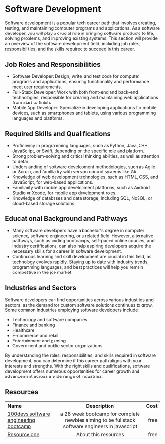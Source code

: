 # Software Development

Software development is a popular tech career path that involves creating, testing, and maintaining computer programs and
applications. As a software developer, you will play a crucial role in bringing software products to life, solving problems,
and improving existing systems. This section will provide an overview of the software development field, including job roles,
responsibilities, and the skills required to succeed in this career.

## Job Roles and Responsibilities

- Software Developer: Design, write, and test code for computer programs and applications, ensuring functionality and
  performance meet user requirements.
- Full-Stack Developer: Work with both front-end and back-end technologies, responsible for creating and maintaining web
  applications from start to finish.
- Mobile App Developer: Specialize in developing applications for mobile devices, such as smartphones and tablets, using
  various programming languages and platforms.

## Required Skills and Qualifications

- Proficiency in programming languages, such as Python, Java, C++, JavaScript, or Swift, depending on the specific role
  and platform.
- Strong problem-solving and critical thinking abilities, as well as attention to detail.
- Understanding of software development methodologies, such as Agile or Scrum, and familiarity with version control
  systems like Git.
- Knowledge of web development technologies, such as HTML, CSS, and JavaScript, for web-based applications.
- Familiarity with mobile app development platforms, such as Android Studio or Xcode, for mobile app development roles.
- Knowledge of databases and data storage, including SQL, NoSQL, or cloud-based storage solutions.

## Educational Background and Pathways

- Many software developers have a bachelor's degree in computer science, software engineering, or a related field.
  However, alternative pathways, such as coding bootcamps, self-paced online courses, and industry certifications, can
  also help aspiring developers acquire the necessary skills for a career in software development.
- Continuous learning and skill development are crucial in this field, as technology evolves rapidly. Staying up to
  date with industry trends, programming languages, and best practices will help you remain competitive in the job market.

## Industries and Sectors

Software developers can find opportunities across various industries and sectors, as the demand for custom software
solutions continues to grow. Some common industries employing software developers include:

- Technology and software companies
- Finance and banking
- Healthcare
- E-commerce and retail
- Entertainment and gaming
- Government and public sector organizations

By understanding the roles, responsibilities, and skills required in software development, you can determine if this career
path aligns with your interests and strengths. With the right skills and qualifications, software development offers
numerous opportunities for career growth and advancement across a wide range of industries.

## Resources

| Name   | Description | Cost |
| :----- | :----: | ----: |
| [100devs software engineering bootcamp](https://www.youtube.com/@learnwithleon)    |  a 28 week bootcamp for complete newbies aiming to be fullstack software engineers in javascript   |   free |
| [Resource one](https://example.com/)    |  About this resources   |   free |